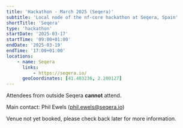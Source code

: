 ```yaml
---
title: 'Hackathon - March 2025 (Seqera)'
subtitle: 'Local node of the nf-core hackathon at Seqera, Spain'
shortTitle: 'Seqera'
type: 'hackathon'
startDate: '2025-03-17'
startTime: '09:00+01:00'
endDate: '2025-03-19'
endTime: '17:00+01:00'
locations:
    - name: Seqera
      links:
          - https://seqera.io/
      geoCoordinates: [41.403236, 2.200127]
---
```


Attendees from outside Seqera **cannot** attend.

Main contact: Phil Ewels ([phil.ewels@seqera.io](mailto:phil.ewels@seqera.io))

Venue not yet booked, please check back later for more information.
